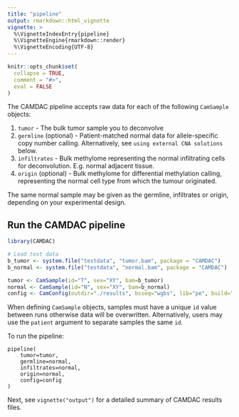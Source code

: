```yaml
---
title: "pipeline"
output: rmarkdown::html_vignette
vignette: >
  %\VignetteIndexEntry{pipeline}
  %\VignetteEngine{rmarkdown::render}
  %\VignetteEncoding{UTF-8}
---
```


```r
knitr::opts_chunk$set(
  collapse = TRUE,
  comment = "#>",
  eval = FALSE
)
```

The CAMDAC pipeline accepts raw data for each of the following `CamSample` objects:

1. `tumor` - The bulk tumor sample you  to deconvolve
2. `germline` (optional) - Patient-matched normal data for allele-specific copy number calling. Alternatively, see `using external CNA solutions` below.
3. `infiltrates` - Bulk methylome representing the normal infiltrating cells for deconvolution. E.g. normal adjacent tissue.
4. `origin` (optional) - Bulk methylome for differential methylation calling, representing the normal cell type from which the tumour originated.

The same normal sample may be  given as the germline, infiltrates or origin, depending on your experimental design.

## Run the CAMDAC pipeline

```r
library(CAMDAC)

# Load test data
b_tumor <- system.file("testdata", "tumor.bam", package = "CAMDAC")
b_normal <- system.file("testdata", "normal.bam", package = "CAMDAC")

tumor <- CamSample(id="T", sex="XY", bam=b_tumor)
normal <- CamSample(id="N", sex="XY", bam=b_normal)
config <- CamConfig(outdir="./results", bsseq="wgbs", lib="pe", build="hg38", n_cores=10)
```

When defining `CamSample` objects, samples must have a unique `id` value between runs otherwise data will be overwritten. Alternatively, users may use the `patient` argument to separate samples the same `id`.

To run the pipeline:

```
pipeline(
    tumor=tumor,
    germline=normal,
    infiltrates=normal,
    origin=normal,
    config=config
)
```

Next, see `vignette("output")` for a detailed summary of CAMDAC results files.
